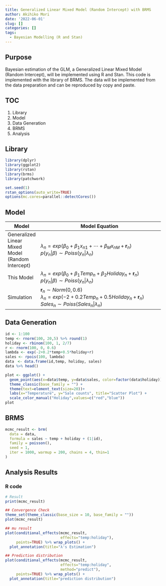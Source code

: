 ```yaml
---
title: Generalized Linear Mixed Model (Random Intercept) with BRMS
author: Akihiko Mori
date: '2022-06-01'
slug: []
categories: []
tags:
  - Bayesian Modelling (R and Stan)
---
```



## Purpose
Bayesian estimation of the GLM, a Generalized Linear Mixed Model (Random Intercept), will be implemented using R and Stan. This code is implemented with the library of BRMS.
The data will be implemented from the data preparation and can be reproduced by copy and paste.

## TOC
1. Library
2. Model
3. Data Generation
4. BRMS
5. Analysis

## Library
```r
library(dplyr)
library(ggplot2)
library(rstan)
library(brms)
library(patchwork)

set.seed(1)
rstan_options(auto_write=TRUE)
options(mc.cores=parallel::detectCores())
```

## Model
| Model | Model Equation |
|-------|----------------------------------|
| Generalized Linear Mixed Model (Random Intercept) | $\lambda_n=exp\left(\beta_0+\beta_1x_{n1}+\cdots +\beta_{M}x_{nM}+\textbf{r}_n\right)$ <br />$p\left(y_n | \beta\right) \sim Poiss\left(y_n|\lambda_n\right)$<br /> |
| This Model          | $\lambda_n=exp\left(\beta_0+\beta_1Temp_n+\beta_2Holiday_n+\textbf{r}_n\right)$ <br />$p\left(y_n | \beta\right) \sim Poiss\left(y_n | \lambda_n\right)$<br />   |
| Simulation          |$\textbf{r}_n \sim Norm\left(0,0.6\right)$ <br /> $\lambda_n=exp\left(-2+0.2Temp_n+0.5Holiday_n+\textbf{r}_n\right)$<br /> $Sales_n \sim Poiss\left(Sales_n | \lambda_n\right)$<br /> |

## Data Generation
```r
id <- 1:100
temp <- rnorm(100, 20,5) %>% round(1) 
holiday <- rbinom(100, 1, 2/7)
r <- rnorm(100, 0, 0.6)
lambda <- exp(-2+0.2*temp+0.5*holiday+r)
sales <- rpois(100, lambda)
data　<- data.frame(id,temp, holiday, sales)
data %>% head()

plot <- ggplot() +
  geom_point(aes(x=data$temp, y=data$sales, color=factor(data$holiday))) + 
  theme_classic(base_family = "") +
  theme(text=element_text(size=20))+
  labs(x="Temperature", y="Sale counts", title="Scatter Plot") +
  scale_color_manual("Holiday",values=c("red","blue"))
plot
```

## BRMS
```r
mcmc_result <- brm(
  data = data,
  formula = sales ~ temp + holiday + (1|id),
  family = poisson(),
  seed = 1,
  iter = 1000, warmup = 200, chains = 4, thin=1
)
```


## Analysis Results
### R code
```r
# Result
print(mcmc_result)

## Convergence Check
theme_set(theme_classic(base_size = 10, base_family = ""))
plot(mcmc_result)

## mu result
plot(conditional_effects(mcmc_result, 
                         effects="temp:holiday"), 
     points=TRUE) %>% wrap_plots() +
  plot_annotation(title="λ's Estimation")

## Prediction distribution
plot(conditional_effects(mcmc_result, 
                         effects="temp:holiday", 
                         method="predict"),
     points=TRUE) %>% wrap_plots() +
  plot_annotation(title="prediction distribution")
```